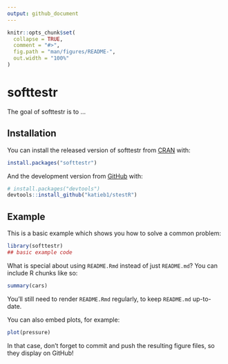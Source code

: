 ```yaml
---
output: github_document
---
```


<!-- README.md is generated from README.Rmd. Please edit that file -->

```r
knitr::opts_chunk$set(
  collapse = TRUE,
  comment = "#>",
  fig.path = "man/figures/README-",
  out.width = "100%"
)
```

# softtestr

<!-- badges: start -->
<!-- badges: end -->

The goal of softtestr is to ...

## Installation

You can install the released version of softtestr from [CRAN](https://CRAN.R-project.org) with:

``` r
install.packages("softtestr")
```

And the development version from [GitHub](https://github.com/) with:

``` r
# install.packages("devtools")
devtools::install_github("katieb1/stestR")
```
## Example

This is a basic example which shows you how to solve a common problem:

```r
library(softtestr)
## basic example code
```

What is special about using `README.Rmd` instead of just `README.md`? You can include R chunks like so:

```r
summary(cars)
```

You'll still need to render `README.Rmd` regularly, to keep `README.md` up-to-date.

You can also embed plots, for example:

```r
plot(pressure)
```

In that case, don't forget to commit and push the resulting figure files, so they display on GitHub!
